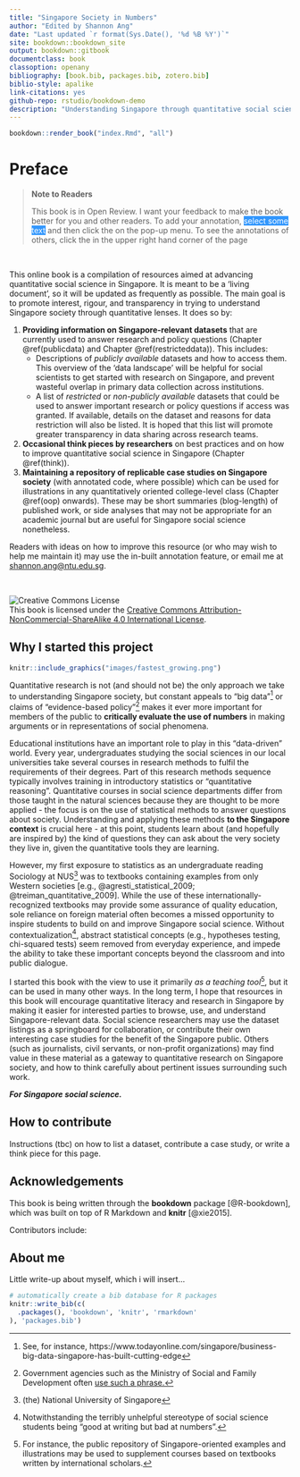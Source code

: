 ```yaml
--- 
title: "Singapore Society in Numbers"
author: "Edited by Shannon Ang"
date: "Last updated `r format(Sys.Date(), '%d %B %Y')`"
site: bookdown::bookdown_site
output: bookdown::gitbook
documentclass: book
classoption: openany
bibliography: [book.bib, packages.bib, zotero.bib]
biblio-style: apalike
link-citations: yes
github-repo: rstudio/bookdown-demo
description: "Understanding Singapore through quantitative social science"
---
```


```r
bookdown::render_book("index.Rmd", "all")
```

# Preface {-}

> **Note to Readers**
>
> <div>
This book is in Open Review. I want your feedback to make the book better for you and other readers. To add your annotation, <span style="background-color: #3297FD; color: white">select some text</span> and then click the <i class="h-icon-annotate"></i> on the pop-up menu. To see the annotations of others, click the <i class="h-icon-chevron-left"></i> in the upper right hand corner of the page <i class="fa fa-arrow-circle-right  fa-rotate-315" aria-hidden="true"></i>
</div>

<br>

This online book is a compilation of resources aimed at advancing quantitative social science in Singapore. It is meant to be a 'living document', so it will be updated as frequently as possible. The main goal is to promote interest, rigour, and transparency in trying to understand Singapore society through quantitative lenses. It does so by: 

1. **Providing information on Singapore-relevant datasets** that are currently used to answer research and policy questions (Chapter \@ref(publicdata) and Chapter \@ref(restricteddata)). This includes: 
    + Descriptions of *publicly available* datasets and how to access them. This overview of the 'data landscape' will be helpful for social scientists to get started with research on Singapore, and prevent wasteful overlap in primary data collection across institutions.
    + A list of *restricted* or *non-publicly available* datasets that could be used to answer important research or policy questions if access was granted. If available, details on the dataset and reasons for data restriction will also be listed. It is hoped that this list will promote greater transparency in data sharing across research teams. 
    
2. **Occasional think pieces by researchers** on best practices and on how to improve quantitative social science in Singapore (Chapter \@ref(think)).
3. **Maintaining a repository of replicable case studies on Singapore society** (with annotated code, where possible) which can be used for illustrations in any quantitatively oriented college-level class (Chapter \@ref(oop) onwards). These may be short summaries (blog-length) of published work, or side analyses that may not be appropriate for an academic journal but are useful for Singapore social science nonetheless.

Readers with ideas on how to improve this resource (or who may wish to help me maintain it) may use the in-built annotation feature, or email me at <shannon.ang@ntu.edu.sg>.

<br>

![Creative Commons License](images/cc.png)  
This book is licensed under the [Creative Commons Attribution-NonCommercial-ShareAlike 4.0 International License](http://creativecommons.org/licenses/by-nc-sa/4.0/).

## Why I started this project {-}

```r
knitr::include_graphics("images/fastest_growing.png")
```

Quantitative research is not (and should not be) the only approach we take to understanding Singapore society, but constant appeals to "big data"^[See, for instance, https://www.todayonline.com/singapore/business-big-data-singapore-has-built-cutting-edge] or claims of "evidence-based policy"^[Government agencies such as the Ministry of Social and Family Development often [use such a phrase.](https://www.msf.gov.sg/about-MSF/our-people/Divisions-at-MSF/Family-Development-and-Support/Pages/default.aspx)] makes it ever more important for members of the public to **critically evaluate the use of numbers** in making arguments or in representations of social phenomena.

Educational institutions have an important role to play in this "data-driven" world. Every year, undergraduates studying the social sciences in our local universities take several courses in research methods to fulfil the requirements of their degrees. Part of this research methods sequence typically involves training in introductory statistics or "quantitative reasoning". Quantitative courses in social science departments differ from those taught in the natural sciences because they are thought to be more applied - the focus is on the use of statistical methods to answer questions about society. Understanding and applying these methods **to the Singapore context** is crucial here - at this point, students learn about (and hopefully are inspired by) the kind of questions they can ask about the very society they live in, given the quantitative tools they are learning.

However, my first exposure to statistics as an undergraduate reading Sociology at NUS^[(the) National University of Singapore] was to textbooks containing examples from only Western societies [e.g., @agresti_statistical_2009; @treiman_quantitative_2009]. While the use of these internationally-recognized textbooks may provide some assurance of quality education, sole reliance on foreign material often becomes a missed opportunity to inspire students to build on and improve Singapore social science. Without contextualization^[Notwithstanding the terribly unhelpful stereotype of social science students being "good at writing but bad at numbers".], abstract statistical concepts (e.g., hypotheses testing, chi-squared tests) seem removed from everyday experience, and impede the ability to take these important concepts beyond the classroom and into public dialogue.

I started this book with the view to use it primarily *as a teaching tool*^[For instance, the public repository of Singapore-oriented examples and illustrations may be used to supplement courses based on textbooks written by international scholars.], but it can be used in many other ways. In the long term, I hope that resources in this book will encourage quantitative literacy and research in Singapore by making it easier for interested parties to browse, use, and understand Singapore-relevant data. Social science researchers may use the dataset listings as a springboard for collaboration, or contribute their own interesting case studies for the benefit of the Singapore public. Others (such as journalists, civil servants, or non-profit organizations) may find value in these material as a gateway to quantitative research on Singapore society, and how to think carefully about pertinent issues surrounding such work. 

__*For Singapore social science.*__

## How to contribute {-}

Instructions (tbc) on how to list a dataset, contribute a case study, or write a think piece for this page.

## Acknowledgements {-}

This book is being written through the **bookdown** package [@R-bookdown], which was built on top of R Markdown and **knitr** [@xie2015].

Contributors include:

## About me {-}

Little write-up about myself, which i will insert...

```r
# automatically create a bib database for R packages
knitr::write_bib(c(
  .packages(), 'bookdown', 'knitr', 'rmarkdown'
), 'packages.bib')
```

